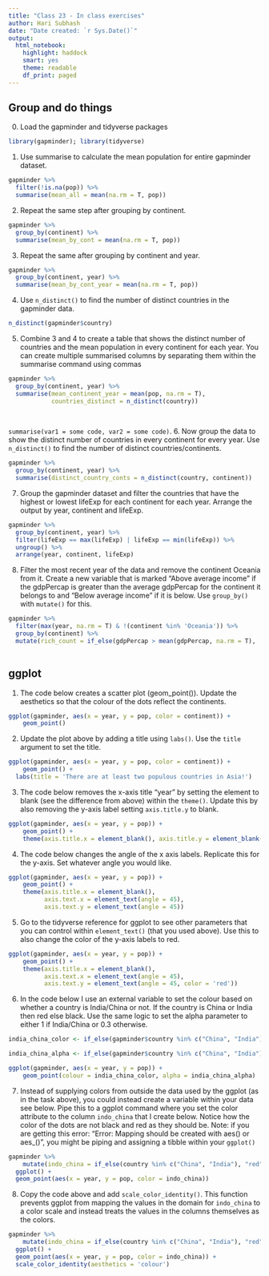 ```yaml
---
title: "Class 23 - In class exercises"
author: Hari Subhash
date: "Date created: `r Sys.Date()`"
output:
  html_notebook:
    highlight: haddock
    smart: yes
    theme: readable
    df_print: paged
---
```



## Group and do things
0. Load the gapminder and tidyverse packages

```r
library(gapminder); library(tidyverse)
```


1. Use summarise to calculate the mean population for entire gapminder dataset.

```r
gapminder %>%
  filter(!is.na(pop)) %>%
  summarise(mean_all = mean(na.rm = T, pop))
```


2. Repeat the same step after grouping by continent.

```r
gapminder %>%
  group_by(continent) %>%
  summarise(mean_by_cont = mean(na.rm = T, pop))

```


3. Repeat the same after grouping by continent and year.

```r
gapminder %>%
  group_by(continent, year) %>%
  summarise(mean_by_cont_year = mean(na.rm = T, pop))

```


4. Use `n_distinct()` to find the number of distinct countries in the gapminder data.

```r
n_distinct(gapminder$country)
```


5. Combine 3 and 4 to create a table that shows the distinct number of countries and the mean population in every continent for each year. You can create multiple summarised columns by separating them within the summarise command using commas 

```r
gapminder %>%
  group_by(continent, year) %>%
  summarise(mean_continent_year = mean(pop, na.rm = T),
            countries_distinct = n_distinct(country))
                                       
  
```


`summarise(var1 = some code, var2 = some code)`.
6. Now group the data to show the distinct number of countries in every continent for every year. Use `n_distinct()` to find the number of distinct countries/continents.

```r
gapminder %>%
  group_by(continent, year) %>%
  summarise(distinct_country_conts = n_distinct(country, continent))
```


7. Group the gapminder dataset and filter the countries that have the highest or lowest lifeExp for each continent for each year. Arrange the output by year,  continent and lifeExp.

```r
gapminder %>%
  group_by(continent, year) %>%
  filter(lifeExp == max(lifeExp) | lifeExp == min(lifeExp)) %>%
  ungroup() %>%
  arrange(year, continent, lifeExp)

```


8. Filter the most recent year of the data and remove the continent Oceania from it. Create a new variable that is marked "Above average income" if the gdpPercap is greater than the average gdpPercap for the continent it belongs to and "Below average income" if it is below. Use `group_by()` with `mutate()` for this.

```r
gapminder %>%
  filter(max(year, na.rm = T) & !(continent %in% 'Oceania')) %>%
  group_by(continent) %>%
  mutate(rich_count = if_else(gdpPercap > mean(gdpPercap, na.rm = T), 'Above average income', 'Below average income'))
  
```




## ggplot

1. The code below creates a scatter plot (geom_point()). Update the aesthetics so that the colour of the dots reflect the continents.
```r
ggplot(gapminder, aes(x = year, y = pop, color = continent)) +
    geom_point()
```
2. Update the plot above by adding a title using `labs()`. Use the `title` argument to set the title.

```r
ggplot(gapminder, aes(x = year, y = pop, color = continent)) +
    geom_point() +
  labs(title = 'There are at least two populous countries in Asia!')
```


3. The code below removes the x-axis title "year" by setting the element to blank (see the difference from above) within the `theme()`. Update this by also removing the y-axis label setting `axis.title.y` to blank.
```r
ggplot(gapminder, aes(x = year, y = pop)) +
    geom_point() +
    theme(axis.title.x = element_blank(), axis.title.y = element_blank())
```

4. The code below changes the angle of the x axis labels. Replicate this for the y-axis. Set whatever angle you would like. 

```r
ggplot(gapminder, aes(x = year, y = pop)) +
    geom_point() +
    theme(axis.title.x = element_blank(),
          axis.text.x = element_text(angle = 45),
          axis.text.y = element_text(angle = 45))
```

5. Go to the tidyverse reference for ggplot to see other parameters that you can control within `element_text()` (that you used above). Use this to also change the color of the y-axis labels to red.

```r
ggplot(gapminder, aes(x = year, y = pop)) +
    geom_point() +
    theme(axis.title.x = element_blank(),
          axis.text.x = element_text(angle = 45),
          axis.text.y = element_text(angle = 45, color = 'red'))
```


6. In the code below I use an external variable to set the colour based on whether a country is India/China or not. If the country is China or India then red else black. Use the same logic to set the alpha parameter to either 1 if India/China or 0.3 otherwise.

```r
india_china_color <- if_else(gapminder$country %in% c("China", "India"), "red", "black")

india_china_alpha <- if_else(gapminder$country %in% c("China", "India"), 1, .3)

ggplot(gapminder, aes(x = year, y = pop)) +
    geom_point(colour = india_china_color, alpha = india_china_alpha)
```

7. Instead of supplying colors from outside the data used by the ggplot (as in the task above), you could instead create a variable within your data see below. Pipe this to a ggplot command where you set the color attribute to the column `indo_china` that I create below. Notice how the color of the dots are not black and red as they should be. Note: if you are getting this error: "Error: Mapping should be created with aes() or aes_()", you might be piping and assigning a tibble within your `ggplot()`

```r
gapminder %>% 
    mutate(indo_china = if_else(country %in% c("China", "India"), "red", "black")) %>%
  ggplot() +
  geom_point(aes(x = year, y = pop, color = indo_china))
```

8. Copy the code above and add `scale_color_identity()`. This function prevents ggplot from mapping the values in the domain for `indo_china` to a color scale and instead treats the values in the columns themselves as the colors.

```r
gapminder %>% 
    mutate(indo_china = if_else(country %in% c("China", "India"), "red", "black")) %>%
  ggplot() +
  geom_point(aes(x = year, y = pop, color = indo_china)) +
  scale_color_identity(aesthetics = 'colour')
```

